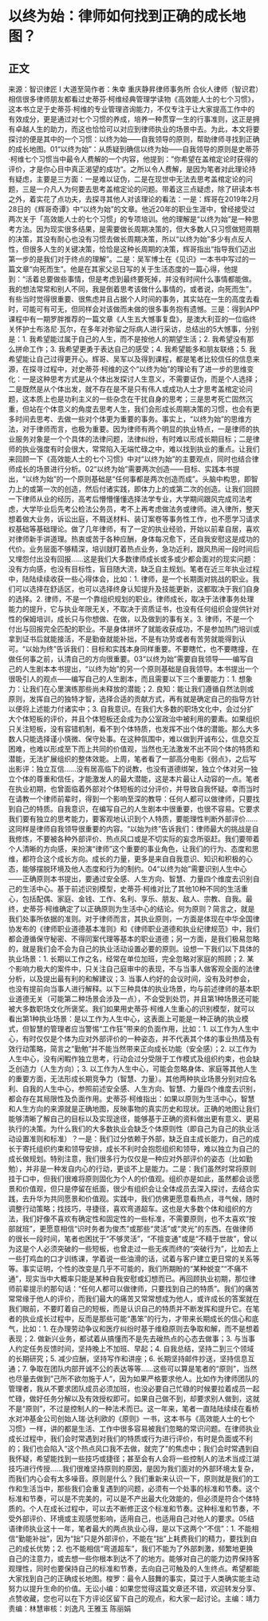 # 以终为始：律师如何找到正确的成长地图？
## 正文
来源：智识律匠 I 大道至简作者：朱幸 重庆静昇律师事务所 合伙人律师（智识君）相信很多律师朋友都看过史蒂芬·柯维经典管理学读物《高效能人士的七个习惯》，这本书立足于史蒂芬·柯维的专业管理咨询能力，不仅专注于让大家提高工作中的有效成分，更是通过对七个习惯的养成，培养一种贯穿一生的行事准则，这正是拥有卓越人生的助力，而这也恰恰可以对应到律师执业的场景中去。为此，本文将要探讨的便是其中的一个习惯：以终为始——自我领导的原则，帮助律师寻找到正确的成长地图。01“以终为始”：从质疑到确信以终为始——自我领导的原则是史蒂芬·柯维七个习惯当中最令人费解的一个内容，他提到：”你希望在盖棺定论时获得的评价，才是你心目中真正渴望的成功“。之所以令人费解，是因为笔者对此理论持有疑虑，主要是三方面：一是难以证伪，二是在现世中无法去思考盖棺定论的问题，三是一介凡人为何要去思考盖棺定论的问题。带着这三点疑虑，除了研读本书之外，着实花了点功夫，去探寻其他人对该理论的看法：一是：辉哥在2019年2月28日的《辉哥奇谭》中“以终为始”的文章。他近20年的职业生涯中，曾经接受过两次关于「高效能人士的七个习惯」的专项培训。他的理解是“以终为始”是一种思考方法。因为现实很多结果，是需要做长周期决策的，但大多数人只习惯做短周期的决策，其没有耐心也没有习惯去做长周期决策，所以“以终为始”多少有点反人性，但很多人生的关键决策，恰恰是这种长周期的决策，辉哥指出“指导我们迈出第一步的是我们对于终点的理解”。二是：吴军博士在《见识》一本书中写过的一篇文章“向死而生”。他是在其家父忌日写的关于生活态度的一篇心得，他提到：“活着总要做些事情，但是考虑到最终要死掉，并没有时间什么事情都能做。我的想法常常和别人不同，我是倒着思考该做什么事情的，或者说，向死而生”，有些当时觉得很重要、很焦虑并且占据个人时间的事务，其实站在一生的高度去看时，可能可有可无，但同样会对该做而未做的很多事务抱有遗憾。三是：得到APP课程中有一期罗胖推荐的一篇文章《人生五大憾事复盘》，是澳大利亚的一位临终关怀护士布洛尼·瓦尔，在多年对弥留之际病人进行采访，总结出的5大憾事，分别是：1. 我希望能过属于自己的人生，而不是按他人的期望生活；2. 我希望没有那么拼命工作；3. 我希望更勇于表达自己的感受；4. 我希望能多和朋友联络；5. 我希望能让自己过得更开心。辉哥、吴军以及得到课程，都是笔者比较信任的信息来源，在探寻过程中，对史蒂芬·柯维的这个“以终为始”的理论有了进一步的思维变化：一是这种思考方式是从个体出发探讨人生意义，不需要证伪，而是个人选择；二是既然是从个体出发，就不存在是不是只有伟人或成功人士才思考盖棺定论问题，这本质上也是功利主义的一些杂念在干扰自身的思考；三是思考死亡固然沉重，但站在个体意义的角度去思考人生，我们会形成长周期决策的习惯，也会有更多时间去思考、去做一些对个体更为重要的事务。事实上，“以终为始”的思维方法，对于律师而言，也极为重要。因为律师有两个明显的执业特点，一是律师的执业服务对象是一个个具体的法律问题，法律纠纷，有时难以形成长期目标；二是律师的执业强度有时会很大，常常陷入无端忙碌之中，难以找到执业的重点。让我们来回顾一下《高效能人士的七个习惯》中对“以终为始”的主要观点，同时也结合律师成长的场景进行分析。02“以终为始”需要两次创造——目标、实践本书提出，“以终为始”的一个原则基础是“任何事都是两次创造而成”。头脑中构思，即智力上的或第一次的创造，然后付诸实践，即体力上的或第二次的创造。让我们回顾一下律师从业的经历，高考后懵懵懂懂选择法学专业，大学期间跟风完成司法考虑，大学毕业后先考公检法公务员，考不上再考虑做法务或律师。进入律所，整天想着做大业务，诉讼出庭，不屑送材料、装订案卷等事务性工作，也不愿学习请求权基础等基础理论。做了几年律师，有了一定的执业经验，开始以前辈自居，喜欢对律师新手讲道理。热衷或苦于各种应酬，身体每况愈下，还自我安慰这是成功的代价。业务层面不够精深，培训就盯着热点业务，急功近利，跟风热闹一段时间后又埋怨付出没有回报……这是我们大多数律师成长或多或少都会面对的现实问题：没有方向感，也没有目标性，盲目随大流，缺乏自主规划。笔者在近三年执业过程中，陆陆续续收获一些心得体会，比如：1. 律师，是一个长期面对挑战的职业。我们可以选择在舒适区，也可以选择终身认知提升及技能更新，这都取决于我们自身的选择。2. 律师，不是一个靠组织规划的职业。律师成长，取决于法律事务处理能力的提升，它与执业年限无关，不取决于资质证书，也没有任何组织会提供针对性的保姆培训，成长只与你想做、在做，以及做到的事有关。3. 律师，不是一个付出与回报完全匹配的职业。不是身体拼坏了就能收获成功，不是参加热门培训或拿到证书后就能接活，不是勤奋就能补拙，不是有功劳或者有苦劳就能得到认可。“以始为终”告诉我们：目标和实践本身同样重要。不要瞎忙，也不要瞎撞，在做任何事之前，认清自己的方向很重要。03“以终为始”需要自我领导——编写自己的人生剧本本书提出，“以终为始”的另一个原则基础是自我领导。本书提出一个很吸引人的观点——编写自己的人生剧本，而且需要以下三个重要能力：1. 想象力：让我们在心里演练那些尚未释放的潜能；2. 良知：能让我们遵循自然法则或原则，发挥自己的独特才智，选择合适的贡献方式，再有就是确定自己的指导方针以便将上述能力付诸实中；3. 自我意识。在我们大多数的职场文化中，会过分扩大个体短板的评价，并且个体短板还会成为办公室政治中被利用的要素。如果组织只关注短板，没有容错机制，看不到个体特质，也发挥不出个体的潜能。那么大多数人只能选择谨小慎微、保守处事。在这种氛围中，难以做到开诚布公，信息交互困难，也难以形成至下而上共同的价值观，当然也无法激发不出不同个体的特质和潜能，无法扩展组织的整体效能。上周，笔者看了一部高分电影《弱点》，之后写出影评：独立互信……没有居高临下的说教，也没有道德绑架，独立个体对另一独立个体的尊重和信任，才能激发人的最大潜能，这是本片最让人动容的一点。笔者在执业初期，也曾面临着外部对个体短板的过分评价，并导致自我怀疑。幸而当时在请教一个律师前辈时，得到一个影响至深的教导：任何人都可以做律师，只要找到自己的特质。自我意识，在编写自己的人生剧本中很重要，也很不容易。它要求我们要有独立的思考能力，要客观地认识到个人特质，要能理性判断外部评价……这同样是律师自我领导很重要的内容。“以始为终”告诉我们：律师最大的挑战是自我修炼，不要被各种外部评价、热点风口或是不切实际的妄念所驱赶。我们要带着个人清晰的方向感，来扮演“律师”这个重要的事业角色，让我们的行为、态度和思维，都符合这个成长方向。成长的力量，更多是来自自我意识、知识和积极的心态，能够摆脱环境及他人态度和行为的制约。04“以终为始”需要识别人生中心——正确原则本书提出，要通过安全感、人生方向、智慧、力量四个维度去识别自己的生活中心。基于前述识别模型，史蒂芬·柯维对比了其他10种不同的生活重心，包括配偶、家庭、金钱、工作、名利、享乐、朋友、敌人、宗教、自我。最终，史蒂芬·柯维确定了以正确原则为生活中心的结论。何为原则？简言之，就是我们处事所依据的准则。对于律师而言，其执业原则，一方面是体现在中华全国律协发布的《律师职业道德基本准则》和《律师职业道德和执业纪律规范》中，我们都会遵循保守秘密、不得同案代理等基本的职业道德；另一方面，是我们极易忽略的，就是我们会不会为自己的执业活动设置必要的原则。设想一下我们以下具体的执业场景：1. 长期以工作之名，经常在单位加班，完全忽略对家庭的照顾；2. 某个影响力极大的案件中，只关注自己庭审中的表现，不与当事人做客观全面的法律分析，以及提出最有利的和解建议；3. 当事人约好的会议时间，没有及时参会，也没有提前向当事人进行解释。以下三种具体的执业场景，均与前述律师的基本职业道德无关（可能第二种场景会涉及一点），不会受到处罚，并且第1种场景还可能被大多数职场文化所褒奖。我们如果用史蒂芬·柯维人生重心的识别模型，就可以看出第1种执业场景：是以工作为人生中心，这表面上可能是一种正确的执业模式，但智慧的管理者应当警惕“工作狂”带来的负面作用，比如：1. 以工作为人生中心，有时仅仅是个体为应对外部评价的一种姿态，并不代表其个体的事业热情及有效行动策略，简言之“勤勉”并不能当然带来正向成长功能（安全感）；2. 以工作为人生中心，没有闲睱作独立思考，行动会过分受限于工作模式及组织约束，也会缺乏创造力（人生方向）；3. 以工作为人生中心，可能会忽略身体、家庭等其他人生的重要方面，无法形成长期竞争力（智慧、力量）。其他两种执业场景分别对应名利、自我的人生中心，参照前述安全感、人生方向、智慧、力量四个维度去识别，都会存在其局限性及负面作用。史蒂芬·柯维指出：如果以原则为生活中心，智慧和人生方向的来源就是正确地图，反映事物的真实历史和现状。正确的地图让我们能够清晰了解自己的目标以及实现途径，能够基于正确的资料做出更有意义、更易执行的决策。为什么我们的大多数执业会缺乏个体原则性（即自己为自己的执业活动设置准则和标准）？一是：我们过分依赖于外部，缺乏自主成长能力，自己的成长于寄托组织约束和领导安排，成长不利时会抱怨组织和领导，难以独立为自己的成长做规划。特别注意，我们很多行为仅仅是一种应对外部评价的姿态（比如勤勉），并非是一种发自内心的行动，更谈不上是能力。二是：我们虽然时常将原则挂于口中，但我们很难将原则固化为个人的价值观。组织亦是如此，虽然都会谈愿景和价值观，但只是停留在纸面，很少有组织会让全体成员去深入探讨，去结合实践，去升华为共同愿景和价值观。实践中，我们仿佛更愿意看热点，寻气候，随时调整行动策略；找技巧，寻捷径，喜欢弯道超车。这也是大多数个体和组织的方法，我们好像不喜欢有确定性和固定性的一些标准，不需要原则，也不太喜欢“按部就班”，更愿意相信“识时务者为俊杰”或那些“灵活”或“灵光”的东西。在做律师的很长一段时间，笔者也困扰于“不够灵活”，“不擅变通"或是“不精于世故”，曾以为这是个人必须突破的一些短板，也曾走过一些无疾而终的“突破行为”，比如去上一些打鸡血的口才训练课，学着说一些油滑的话，试着与客户建立更日常的关系等等。事实证明，个性的改变是几乎不可能的，我们所期盼的“某种蜕变”“不痛不通”，现实当中大概率只能是某种自我安慰或幻想而已。再回顾执业初期，那位律师前辈提示的那句话：“任何人都可以做律师，只要找到自己的特质”。我们的痛苦常常缘于他人的评价，而我们最大的痛苦又常常想成为他人，或许成长的答案就在我们眼前，不要盯着自己的短板，而是认识自己的特质并不断发挥和提升它。在笔者的执业成长过程中，反而是那些可能“愚笨”的行为，才带来长期成长的信心和底气，比如：1. 在办理劳动争议和医疗纠纷时基于维稳原则去争取和解，而不是想着表现；2. 做新兴业务，都试着从搞懂而不是先去磳热点的心态去做事；3. 与当事人约定任务反馈时间，坚持晚上不加班、早起；4. 自我总结，坚持二到三个领域的长期研究；5. 减少应酬，坚持写作和讲座；6. 长期坚持邮件抄送，坚持信息互通；7. 争取在团队内部开诚不公的表达等等……这些可以算是笔者的“原则”，当然也尽量去做到”己所不欲勿施于人“，因为如果严格要求他人。比如作为律师团队的管理者，我从不要求团队成员必须加班，也没必要自己忙碌的时候要拉着成员一起忙碌，做好任务分解以及有效授权即可。如果自己做不到，却要求别人做到，这就不是“原则”，不过是控制人的一种法术而已。这一年来，笔者一直陆陆续续在看桥水对冲基金公司创始人瑞·达利欧的《原则》一书，这本书与《高效能人士的七个习惯》一样，讲的都是生活、工作中很多容易被我们忽略的常识问题。在律师执业成长过程中，我们会时常遇到对我们的特质或行为进行评价，有时是负面或不利的；我们也会陷入“这个热点风口我不去做，就完了"的焦虑中；我们会时常遇到自我怀疑，希望能找到一些技巧或捷径；甚至会有人会将一些控制人的法术当成江湖技巧进行传授……我们很难坚持原则的原因，是因为我们面对的外部环境太复杂，而我们内心会有太多噪音。原则是什么？我们重新来认识一下，原则就是我们的工作和生活当中，那些我们会重复遇到的问题，必须有一个处事的标准和节奏。这个标准和节奏，可以是不完美的，可以是不产出最大化效能的，但必须是符合个体特质的。个人在成长过程中，可以去不断修正这个标准和节奏。这种标准和节奏，不受外部评价、环境或主观感觉影响，适用自己，也适用自己对他人的要求。05结 语律师执业这十一年，笔者最大的两点执业心得，是以下这两个“不信”：1. 不能相信“勤能补拙”，因为“拙”只是外部评价，不能在“拙”上耗费我们的精力，要找到自己的成长优势；2. 也不能相信“弯道超车”，我们不能为了外部刺激，频繁地更换自己的注意力，或去想一些你根本到达不了的地方。能够对自己的能力边界保持客观理性，同时也要保持自己的标准和节奏，去向自己可触及的人生终点。希望都能大家找到自己的正确成长地图。梭罗：最令人鼓舞的事实，莫过于人类确实能主动努力以提升生命的价值。无讼小编：如果您觉得这篇文章还不错，欢迎转发分享、点赞收藏，您也可以在下方评论区留下自己的观点，和大家一起讨论。主编：靖力责编：林慧审核：刘逸凡 王雅玉 陈丽娟